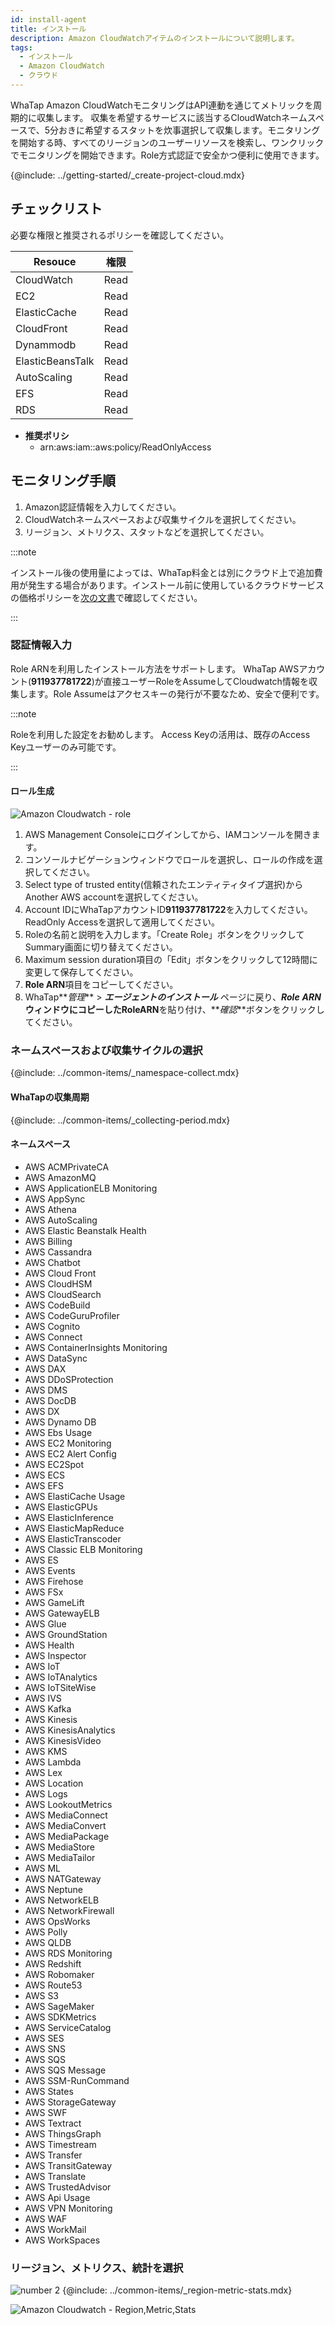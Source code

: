 ```yaml
---
id: install-agent
title: インストール
description: Amazon CloudWatchアイテムのインストールについて説明します。
tags:
  - インストール
  - Amazon CloudWatch
  - クラウド
---
```



WhaTap Amazon CloudWatchモニタリングはAPI連動を通じてメトリックを周期的に収集します。 収集を希望するサービスに該当するCloudWatchネームスペースで、5分おきに希望するスタットを炊事選択して収集します。モニタリングを開始する時、すべてのリージョンのユーザーリソースを検索し、ワンクリックでモニタリングを開始できます。Role方式認証で安全かつ便利に使用できます。 

{@include: ../getting-started/_create-project-cloud.mdx}  

## チェックリスト

必要な権限と推奨されるポリシーを確認してください。

| Resouce          | 権限   |
| ---------------- | ---- |
| CloudWatch       | Read |
| EC2              | Read |
| ElasticCache     | Read |
| CloudFront       | Read |
| Dynammodb        | Read |
| ElasticBeansTalk | Read |
| AutoScaling      | Read |
| EFS              | Read |
| RDS              | Read |

-   **推奨ポリシ**
    -   arn:aws:iam::aws:policy/ReadOnlyAccess

## モニタリング手順

1.  Amazon認証情報を入力してください。
2.  CloudWatchネームスペースおよび収集サイクルを選択してください。
3.  リージョン、メトリクス、スタットなどを選択してください。

:::note

インストール後の使用量によっては、WhaTap料金とは別にクラウド上で追加費用が発生する場合があります。インストール前に使用しているクラウドサービスの価格ポリシーを[次の文書](https://aws.amazon.com/ko/cloudwatch/pricing/)で確認してください。

:::

### 認証情報入力

Role ARNを利用したインストール方法をサポートします。 WhaTap AWSアカウント(**911937781722**)が直接ユーザーRoleをAssumeしてCloudwatch情報を収集します。Role Assumeはアクセスキーの発行が不要なため、安全で便利です。

:::note

Roleを利用した設定をお勧めします。 Access Keyの活用は、既存のAccess Keyユーザーのみ可能です。

:::

#### ロール生成

![Amazon Cloudwatch - role](/img/cloudwatch-auth-role.png)

1.  AWS Management Consoleにログインしてから、IAMコンソールを開きます。
2.  コンソールナビゲーションウィンドウでロールを選択し、ロールの作成を選択してください。
3.  Select type of trusted entity(信頼されたエンティティタイプ選択)から Another AWS accountを選択してください。
4.  Account IDにWhaTapアカウントID**911937781722**を入力してください。ReadOnly Accessを選択して適用してください。
5.  Roleの名前と説明を入力します。「Create Role」ボタンをクリックしてSummary画面に切り替えてください。
6.  Maximum session duration項目の「Edit」ボタンをクリックして12時間に変更して保存してください。 
7.  **Role ARN**項目をコピーしてください。
8.  WhaTap**_管理_** > **_エージェントのインストール_** ページに戻り、**_Role_** **_ARN_**ウィンドウにコピーした**RoleARN**を貼り付け、**_確認_**ボタンをクリックしてください。

### ネームスペースおよび収集サイクルの選択

{@include: ../common-items/_namespace-collect.mdx}  

<!-- ![Amazon Cloudwatch - Namespace](https://img.whatap.io/media/images/amazon_cloudwatch_setup_dialog_1st.png) -->

#### WhaTapの収集周期

{@include: ../common-items/_collecting-period.mdx}

#### ネームスペース

-   AWS ACMPrivateCA
-   AWS AmazonMQ
-   AWS ApplicationELB Monitoring
-   AWS AppSync
-   AWS Athena
-   AWS AutoScaling
-   AWS Elastic Beanstalk Health
-   AWS Billing
-   AWS Cassandra
-   AWS Chatbot
-   AWS Cloud Front
-   AWS CloudHSM
-   AWS CloudSearch
-   AWS CodeBuild
-   AWS CodeGuruProfiler
-   AWS Cognito
-   AWS Connect
-   AWS ContainerInsights Monitoring
-   AWS DataSync
-   AWS DAX
-   AWS DDoSProtection
-   AWS DMS
-   AWS DocDB
-   AWS DX
-   AWS Dynamo DB
-   AWS Ebs Usage
-   AWS EC2 Monitoring
-   AWS EC2 Alert Config
-   AWS EC2Spot
-   AWS ECS
-   AWS EFS
-   AWS ElastiCache Usage
-   AWS ElasticGPUs
-   AWS ElasticInference
-   AWS ElasticMapReduce
-   AWS ElasticTranscoder
-   AWS Classic ELB Monitoring
-   AWS ES
-   AWS Events
-   AWS Firehose
-   AWS FSx
-   AWS GameLift
-   AWS GatewayELB
-   AWS Glue
-   AWS GroundStation
-   AWS Health
-   AWS Inspector
-   AWS IoT
-   AWS IoTAnalytics
-   AWS IoTSiteWise
-   AWS IVS
-   AWS Kafka
-   AWS Kinesis
-   AWS KinesisAnalytics
-   AWS KinesisVideo
-   AWS KMS
-   AWS Lambda
-   AWS Lex
-   AWS Location
-   AWS Logs
-   AWS LookoutMetrics
-   AWS MediaConnect
-   AWS MediaConvert
-   AWS MediaPackage
-   AWS MediaStore
-   AWS MediaTailor
-   AWS ML
-   AWS NATGateway
-   AWS Neptune
-   AWS NetworkELB
-   AWS NetworkFirewall
-   AWS OpsWorks
-   AWS Polly
-   AWS QLDB
-   AWS RDS Monitoring
-   AWS Redshift
-   AWS Robomaker
-   AWS Route53
-   AWS S3
-   AWS SageMaker
-   AWS SDKMetrics
-   AWS ServiceCatalog
-   AWS SES
-   AWS SNS
-   AWS SQS
-   AWS SQS Message
-   AWS SSM-RunCommand
-   AWS States
-   AWS StorageGateway
-   AWS SWF
-   AWS Textract
-   AWS ThingsGraph
-   AWS Timestream
-   AWS Transfer
-   AWS TransitGateway
-   AWS Translate
-   AWS TrustedAdvisor
-   AWS Api Usage
-   AWS VPN Monitoring
-   AWS WAF
-   AWS WorkMail
-   AWS WorkSpaces

### リージョン、メトリクス、統計を選択

![number 2](/img/number-02.png) {@include: ../common-items/_region-metric-stats.mdx} 

![Amazon Cloudwatch - Region,Metric,Stats](https://img.whatap.io/media/images/amazon_cloudwatch_setup_dialog_2nd.png)

<!-- 이미지 최신화 필요 230127  -->
